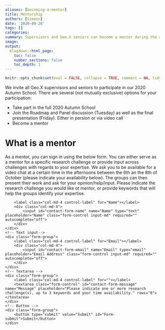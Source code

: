```yaml
---
aliases: [becoming-a-mentor]
title: Mentorship
authors: [Simeon]
date: '2020-09-28'
tags: []
categories:
summary: Supervisors and Geo.X seniors can become a mentor during the autumn school
image:
output:
  blogdown::html_page:
    toc: false
    number_sections: false
    toc_depth: 1
---
```


```r
knitr::opts_chunk$set(eval = FALSE, collapse = TRUE, comment = NA, tidy = FALSE)
```

We invite all Geo.X supervisors and seniors to participate in our 2020 Autumn School. There are several (not mutually exclusive) options for your participation:

* Take part in the full 2020 Autumn School
* Join the Roadmap and Panel discussion (Tuesday) as well as the final presentation (Friday). Either in persion or via video call
* Become a mentor

# What is a mentor

As a mentor, you can sign in using the below form. You can either serve as a mentor for a specific research challenge or provide input across challenges with regards to your expertise. We ask you to be available for a video chat at a certain time in the afternoons between the 6th an the 8th of October (please indicate your availability below). The groups can then present their work and ask for your opinion/help/input. Please indicate the research challenge you would like ot mentor, or provide keywords that will help the groups identify your expertise.

<!--html_preserve-->
<form name="contact" class="contact-form width-normal" action="/about/" method="POST" data-netlify="true">
    <input type="hidden" name="form-name" value="contact" />
    
    <!-- Text input-->
    <div class="form-group">
        <label class="col-md-4 control-label" for="Name"></label>
        <div class="col-md-4">
            <input id="contact-form-name" name="Name" type="text" placeholder="Name" class="form-control input-md" required="" autocomplete="off">
        </div>
    </div>
    <!-- Text input-->
    <div class="form-group">
        <label class="col-md-4 control-label" for="Email"></label>
        <div class="col-md-4">
            <input id="contact-form-email" name="Email" type="email" placeholder="Email Address" class="form-control input-md" required="" autocomplete="off">
        </div>
    </div>
    <!-- Textarea -->
    <div class="form-group">
        <label class="col-md-4 control-label" for=""></label>
        <textarea class="form-control" id="contact-form-message" name="Message" placeholder="Please indicate one or more research challenge(s), up to 3 keywords and your time availability." rows="8"></textarea>
    </div>
    <!-- Button -->
    <div class="form-group">
        <button type="submit" value="Submit" id="Form-submit">Submit</button>
    </div>
</form>
<!--/html_preserve-->

